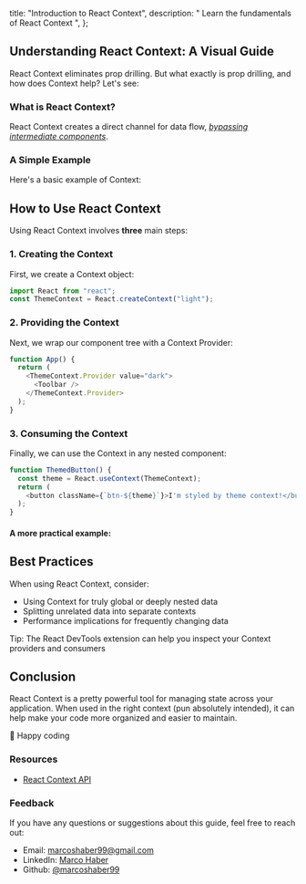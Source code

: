 
  title: "Introduction to React Context",
  description: " Learn the fundamentals of React Context ",
};

## Understanding React Context: A Visual Guide

<Spacer size="medium" />

React Context eliminates prop drilling. But what exactly is prop drilling, and how does Context help? Let's see:

<PropDrillingVisualization />

<Spacer size="medium" />

### What is React Context?

React Context creates a direct channel for data flow, <ins>_bypassing intermediate components_</ins>.

<Spacer size="medium" />

### A Simple Example

Here's a basic example of Context:

<SimpleContextExample />

<Spacer size="medium" />

## How to Use React Context

Using React Context involves **three** main steps:

<Spacer size="medium" />

### 1. Creating the Context

First, we create a Context object:

```typescript
import React from "react";
const ThemeContext = React.createContext("light");
```

<Spacer size="medium" />

### 2. Providing the Context

Next, we wrap our component tree with a Context Provider:

```typescript
function App() {
  return (
    <ThemeContext.Provider value="dark">
      <Toolbar />
    </ThemeContext.Provider>
  );
}
```

<Spacer size="medium" />

### 3. Consuming the Context

Finally, we can use the Context in any nested component:

```typescript
function ThemedButton() {
  const theme = React.useContext(ThemeContext);
  return (
    <button className={`btn-${theme}`}>I'm styled by theme context!</button>
  );
}
```

<Spacer size="large" />

#### A more practical example:

<ContextDemo />

<Spacer size="medium" />

## Best Practices

When using React Context, consider:

<Spacer size="small" />

- Using Context for truly global or deeply nested data
- Splitting unrelated data into separate contexts
- Performance implications for frequently changing data

<Spacer size="small" />

<Spacer size="small" />

<Emphasis color="green">
  Tip: The React DevTools extension can help you inspect your Context providers
  and consumers
</Emphasis>

<Spacer size="medium" />

## Conclusion

React Context is a pretty powerful tool for managing state across your
application. When used in the right context (pun absolutely intended), it can help make your code more organized and easier
to maintain.

<Spacer size="medium" />

<Spacer size="small" />
🚀 Happy coding

<Spacer size="large" />

### Resources

- [React Context API](https://react.dev/learn/passing-data-deeply-with-context)

<Spacer size="medium" />

### Feedback

If you have any questions or suggestions about this guide, feel free to reach out:

- Email: [marcoshaber99@gmail.com](mailto:marcoshaber99@gmail.com)
- LinkedIn: [Marco Haber](https://www.linkedin.com/in/marcohaber99/)
- Github: [@marcoshaber99](https://github.com/marcoshaber99)

<Spacer size="medium" />
